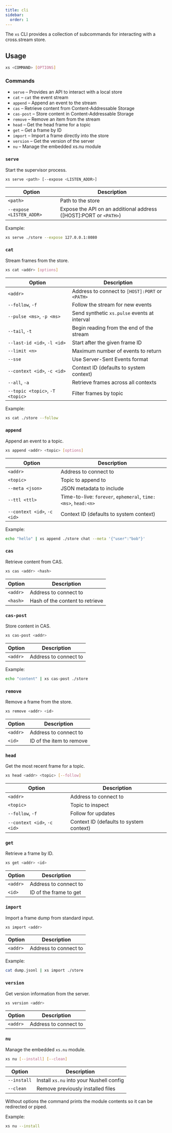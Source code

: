 ```yaml
---
title: cli
sidebar:
  order: 1
---
```


The `xs` CLI provides a collection of subcommands for interacting with a cross.stream store.

## Usage

```sh
xs <COMMAND> [OPTIONS]
```

### Commands

- `serve` – Provides an API to interact with a local store
- `cat` – `cat` the event stream
- `append` – Append an event to the stream
- `cas` – Retrieve content from Content-Addressable Storage
- `cas-post` – Store content in Content-Addressable Storage
- `remove` – Remove an item from the stream
- `head` – Get the head frame for a topic
- `get` – Get a frame by ID
- `import` – Import a frame directly into the store
- `version` – Get the version of the server
- `nu` – Manage the embedded xs.nu module

### `serve`

Start the supervisor process.

```sh
xs serve <path> [--expose <LISTEN_ADDR>]
```

| Option | Description |
| ------ | ----------- |
| `<path>` | Path to the store |
| `--expose <LISTEN_ADDR>` | Expose the API on an additional address ([HOST]:PORT or `<PATH>`) |

Example:

```sh
xs serve ./store --expose 127.0.0.1:8080
```

### `cat`

Stream frames from the store.

```sh
xs cat <addr> [options]
```

| Option | Description |
| ------ | ----------- |
| `<addr>` | Address to connect to `[HOST]:PORT` or `<PATH>` |
| `--follow`, `-f` | Follow the stream for new events |
| `--pulse <ms>`, `-p <ms>` | Send synthetic `xs.pulse` events at interval |
| `--tail`, `-t` | Begin reading from the end of the stream |
| `--last-id <id>`, `-l <id>` | Start after the given frame ID |
| `--limit <n>` | Maximum number of events to return |
| `--sse` | Use Server-Sent Events format |
| `--context <id>`, `-c <id>` | Context ID (defaults to system context) |
| `--all`, `-a` | Retrieve frames across all contexts |
| `--topic <topic>`, `-T <topic>` | Filter frames by topic |

Example:

```sh
xs cat ./store --follow
```

### `append`

Append an event to a topic.

```sh
xs append <addr> <topic> [options]
```

| Option | Description |
| ------ | ----------- |
| `<addr>` | Address to connect to |
| `<topic>` | Topic to append to |
| `--meta <json>` | JSON metadata to include |
| `--ttl <ttl>` | Time-to-live: `forever`, `ephemeral`, `time:<ms>`, `head:<n>` |
| `--context <id>`, `-c <id>` | Context ID (defaults to system context) |

Example:

```sh
echo "hello" | xs append ./store chat --meta '{"user":"bob"}'
```

### `cas`

Retrieve content from CAS.

```sh
xs cas <addr> <hash>
```

| Option | Description |
| ------ | ----------- |
| `<addr>` | Address to connect to |
| `<hash>` | Hash of the content to retrieve |

### `cas-post`

Store content in CAS.

```sh
xs cas-post <addr>
```

| Option | Description |
| ------ | ----------- |
| `<addr>` | Address to connect to |

Example:

```sh
echo "content" | xs cas-post ./store
```

### `remove`

Remove a frame from the store.

```sh
xs remove <addr> <id>
```

| Option | Description |
| ------ | ----------- |
| `<addr>` | Address to connect to |
| `<id>` | ID of the item to remove |

### `head`

Get the most recent frame for a topic.

```sh
xs head <addr> <topic> [--follow]
```

| Option | Description |
| ------ | ----------- |
| `<addr>` | Address to connect to |
| `<topic>` | Topic to inspect |
| `--follow`, `-f` | Follow for updates |
| `--context <id>`, `-c <id>` | Context ID (defaults to system context) |

### `get`

Retrieve a frame by ID.

```sh
xs get <addr> <id>
```

| Option | Description |
| ------ | ----------- |
| `<addr>` | Address to connect to |
| `<id>` | ID of the frame to get |

### `import`

Import a frame dump from standard input.

```sh
xs import <addr>
```

| Option | Description |
| ------ | ----------- |
| `<addr>` | Address to connect to |

Example:

```sh
cat dump.jsonl | xs import ./store
```

### `version`

Get version information from the server.

```sh
xs version <addr>
```

| Option | Description |
| ------ | ----------- |
| `<addr>` | Address to connect to |

### `nu`

Manage the embedded `xs.nu` module.

```sh
xs nu [--install] [--clean]
```

| Option | Description |
| ------ | ----------- |
| `--install` | Install `xs.nu` into your Nushell config |
| `--clean` | Remove previously installed files |

Without options the command prints the module contents so it can be redirected or piped.

Example:

```sh
xs nu --install
```

